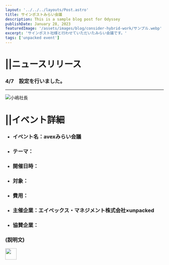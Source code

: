 ```yaml
---
layout: '../../../layouts/Post.astro'
title: サインポストみらい会議
description: This is a sample blog post for Odyssey
publishDate: January 28, 2023
featuredImage: '/assets/images/blog/consider-hybrid-work/サンプル.webp'
excerpt: 'サインポスト社様と行わせていただいたみらい会議です。'
tags: ['unpacked event']
---
```


# ||ニュースリリース

### 4/7　設定を行いました。   

*****


![小嶋社長](https://user-images.githubusercontent.com/128379237/232032223-e8460fd9-392b-47f1-bb00-45d85e62142e.jpg)



# ||イベント詳細

- ### イベント名：avexみらい会議
- ### テーマ：
- ### 開催日時：
- ### 対象：
- ### 費用：
- ### 主催企業：エイベックス・マネジメント株式会社×unpacked
- ### 協賛企業：  
  
### (説明文)

<p>
  <a href="https://docs.google.com/document/d/17KmXcmu-yOUpy7J5xsmRFP1y7Wq3GnRS38Y59lT_OLs/edit">
  <img src="https://developer.stackblitz.com/img/open_in_stackblitz.svg" height="36px" />
  </a>
</p>
